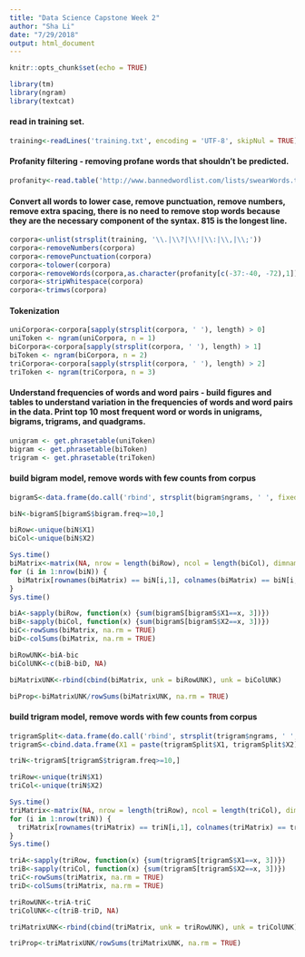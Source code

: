 ```yaml
---
title: "Data Science Capstone Week 2"
author: "Sha Li"
date: "7/29/2018"
output: html_document
---
```


```r
knitr::opts_chunk$set(echo = TRUE)
```

```r
library(tm)
library(ngram)
library(textcat)
```
#### read in training set.
```r
training<-readLines('training.txt', encoding = 'UTF-8', skipNul = TRUE)
```
#### Profanity filtering - removing profane words that shouldn't be predicted.
```r
profanity<-read.table('http://www.bannedwordlist.com/lists/swearWords.txt')
```
#### Convert all words to lower case, remove punctuation, remove numbers, remove extra spacing, there is no need to remove stop words because they are the necessary component of the syntax. 815 is the longest line.
```r
corpora<-unlist(strsplit(training, '\\.|\\?|\\!|\\:|\\,|\\;'))
corpora<-removeNumbers(corpora)
corpora<-removePunctuation(corpora)
corpora<-tolower(corpora)
corpora<-removeWords(corpora,as.character(profanity[c(-37:-40, -72),1]))
corpora<-stripWhitespace(corpora)
corpora<-trimws(corpora)
```
#### Tokenization
```r
uniCorpora<-corpora[sapply(strsplit(corpora, ' '), length) > 0]
uniToken <- ngram(uniCorpora, n = 1)
biCorpora<-corpora[sapply(strsplit(corpora, ' '), length) > 1]
biToken <- ngram(biCorpora, n = 2)
triCorpora<-corpora[sapply(strsplit(corpora, ' '), length) > 2]
triToken <- ngram(triCorpora, n = 3)
```
#### Understand frequencies of words and word pairs - build figures and tables to understand variation in the frequencies of words and word pairs in the data. Print top 10 most frequent word or words in unigrams, bigrams, trigrams, and quadgrams.
```r
unigram <- get.phrasetable(uniToken)
bigram <- get.phrasetable(biToken)
trigram <- get.phrasetable(triToken)
```
#### build bigram model, remove words with few counts from corpus
```r
bigramS<-data.frame(do.call('rbind', strsplit(bigram$ngrams, ' ', fixed = TRUE)), bigram$freq, stringsAsFactors = FALSE)

biN<-bigramS[bigramS$bigram.freq>=10,]

biRow<-unique(biN$X1)
biCol<-unique(biN$X2)

Sys.time()
biMatrix<-matrix(NA, nrow = length(biRow), ncol = length(biCol), dimnames = list(biRow, biCol))
for (i in 1:nrow(biN)) {
  biMatrix[rownames(biMatrix) == biN[i,1], colnames(biMatrix) == biN[i,2]]<-biN[i,3]
}
Sys.time()

biA<-sapply(biRow, function(x) {sum(bigramS[bigramS$X1==x, 3])})
biB<-sapply(biCol, function(x) {sum(bigramS[bigramS$X2==x, 3])})
biC<-rowSums(biMatrix, na.rm = TRUE)
biD<-colSums(biMatrix, na.rm = TRUE)

biRowUNK<-biA-bic
biColUNK<-c(biB-biD, NA)

biMatrixUNK<-rbind(cbind(biMatrix, unk = biRowUNK), unk = biColUNK)

biProp<-biMatrixUNK/rowSums(biMatrixUNK, na.rm = TRUE)
```
#### build trigram model, remove words with few counts from corpus
```r
trigramSplit<-data.frame(do.call('rbind', strsplit(trigram$ngrams, ' ', fixed = TRUE)), trigram$freq, stringsAsFactors = FALSE)
trigramS<-cbind.data.frame(X1 = paste(trigramSplit$X1, trigramSplit$X2), X2 = trigramSplit$X3, trigram.freq = trigramSplit$trigram.freq)

triN<-trigramS[trigramS$trigram.freq>=10,]

triRow<-unique(triN$X1)
triCol<-unique(triN$X2)

Sys.time()
triMatrix<-matrix(NA, nrow = length(triRow), ncol = length(triCol), dimnames = list(triRow, triCol))
for (i in 1:nrow(triN)) {
  triMatrix[rownames(triMatrix) == triN[i,1], colnames(triMatrix) == triN[i,2]]<-triN[i,3]
}
Sys.time()

triA<-sapply(triRow, function(x) {sum(trigramS[trigramS$X1==x, 3])})
triB<-sapply(triCol, function(x) {sum(trigramS[trigramS$X2==x, 3])})
triC<-rowSums(triMatrix, na.rm = TRUE)
triD<-colSums(triMatrix, na.rm = TRUE)

triRowUNK<-triA-triC
triColUNK<-c(triB-triD, NA)

triMatrixUNK<-rbind(cbind(triMatrix, unk = triRowUNK), unk = triColUNK)

triProp<-triMatrixUNK/rowSums(triMatrixUNK, na.rm = TRUE)
```
